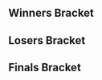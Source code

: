{{DISPLAYTITLE:DrømmeLAN 4.5: Doubles Bracket}}{{BracketMatchSMWDisambig |oldtags=Rocky|newtags=Rocky (Swedish player)}}
{{tabs static
|name1=Overview
|link1=DrømmeLAN 4.5
|name2=Singles Pools
|link2=DrømmeLAN 4.5/Singles Pools
|name3=Singles Bracket
|link3=DrømmeLAN 4.5/Singles Bracket
|name4=Doubles
|link4=DrømmeLAN 4.5/Doubles
|This=4
}}

==Winners Bracket==
{{64DEDoublesWBracketA
|column-width=135

<!-- ROUND 1 -->
|r1m1t1p1=Armada |r1m1t1p1flag=se
|r1m1t1p2=Android |r1m1t1p2flag=se |r1m1t1score=W
|r1m1t2p1=Bye |r1m1t2p1flag=
|r1m1t2p2=Bye |r1m1t2p2flag= |r1m1t2score=-
|r1m1win=1

|r1m2t1p1=Sukou |r1m2t1p1flag=
|r1m2t1p2=King Robin |r1m2t1p2flag= |r1m2t1score=2
|r1m2t2p1=DIKS |r1m2t2p1flag=
|r1m2t2p2=SweatyPad |r1m2t2p2flag= |r1m2t2score=0
|r1m2win=1

|r1m3t1p1=Taka |r1m3t1p1flag=
|r1m3t1p2=Howie |r1m3t1p2flag= |r1m3t1score=W
|r1m3t2p1=Bye |r1m3t2p1flag=
|r1m3t2p2=Bye |r1m3t2p2flag= |r1m3t2score=-
|r1m3win=1

|r1m4t1p1=Frikky |r1m4t1p1flag=
|r1m4t1p2=Tøs |r1m4t1p2flag= |r1m4t1score=W
|r1m4t2p1=Bye |r1m4t2p1flag=
|r1m4t2p2=Bye |r1m4t2p2flag= |r1m4t2score=-
|r1m4win=1

|r1m5t1p1=Big Dick Bandit |r1m5t1p1flag=no
|r1m5t1p2=Issi^ |r1m5t1p2flag=no |r1m5t1score=W
|r1m5t2p1=Bye |r1m5t2p1flag=
|r1m5t2p2=Bye |r1m5t2p2flag= |r1m5t2score=-
|r1m5win=1

|r1m6t1p1=Madlobster |r1m6t1p1flag=no
|r1m6t1p2=Raptormoses |r1m6t1p2flag=no |r1m6t1score=0
|r1m6t2p1=Iver |r1m6t2p1flag=
|r1m6t2p2=Skyreon |r1m6t2p2flag= |r1m6t2score=2
|r1m6win=2

|r1m7t1p1=Spitzy |r1m7t1p1flag=
|r1m7t1p2=Alchemist |r1m7t1p2flag= |r1m7t1score=W
|r1m7t2p1=Bye |r1m7t2p1flag=
|r1m7t2p2=Bye |r1m7t2p2flag= |r1m7t2score=-
|r1m7win=1

|r1m8t1p1=Nefe |r1m8t1p1flag=se
|r1m8t1p2=Gale |r1m8t1p2flag=se |r1m8t1score=2
|r1m8t2p1=Lesofy |r1m8t2p1flag=
|r1m8t2p2=Sofeo |r1m8t2p2flag= |r1m8t2score=0
|r1m8win=1

|r1m9t1p1=Beat |r1m9t1p1flag=se
|r1m9t1p2=Hack |r1m9t1p2flag=se |r1m9t1score=W
|r1m9t2p1=Bye |r1m9t2p1flag=
|r1m9t2p2=Bye |r1m9t2p2flag= |r1m9t2score=-
|r1m9win=1

|r1m10t1p1=Endeby |r1m10t1p1flag=
|r1m10t1p2=Sanderby |r1m10t1p2flag= |r1m10t1score=2
|r1m10t2p1=Deeds |r1m10t2p1flag=
|r1m10t2p2=Heffo |r1m10t2p2flag= |r1m10t2score=0
|r1m10win=1

|r1m11t1p1=Gardex |r1m11t1p1flag=no
|r1m11t1p2=Brolaf |r1m11t1p2flag=no |r1m11t1score=W
|r1m11t2p1=Bye |r1m11t2p1flag=
|r1m11t2p2=Bye |r1m11t2p2flag= |r1m11t2score=-
|r1m11win=1

|r1m12t1p1=Zalvador |r1m12t1p1flag=
|r1m12t1p2=McMuckDuck |r1m12t1p2flag= |r1m12t1score=W
|r1m12t2p1=Bye |r1m12t2p1flag=
|r1m12t2p2=Bye |r1m12t2p2flag= |r1m12t2score=-
|r1m12win=1

|r1m13t1p1=Luigo |r1m13t1p1flag=se
|r1m13t1p2=Zoler |r1m13t1p2flag=se |r1m13t1score=W
|r1m13t2p1=Bye |r1m13t2p1flag=
|r1m13t2p2=Bye |r1m13t2p2flag= |r1m13t2score=-
|r1m13win=1

|r1m14t1p1=Thomdore |r1m14t1p1flag=
|r1m14t1p2=Aquachu |r1m14t1p2flag= |r1m14t1score=2
|r1m14t2p1=Whoophee |r1m14t2p1flag=
|r1m14t2p2=Sak |r1m14t2p2flag= |r1m14t2score=0
|r1m14win=1

|r1m15t1p1=Lolex |r1m15t1p1flag=se
|r1m15t1p2=Rocky |r1m15t1p2flag=se |r1m15t1score=W
|r1m15t2p1=Bye |r1m15t2p1flag=
|r1m15t2p2=Bye |r1m15t2p2flag= |r1m15t2score=-
|r1m15win=1

|r1m16t1p1=Dragmire Jr. |r1m16t1p1flag=no
|r1m16t1p2=Gliffie |r1m16t1p2flag=no |r1m16t1score=W
|r1m16t2p1=Bye |r1m16t2p1flag=
|r1m16t2p2=Bye |r1m16t2p2flag= |r1m16t2score=-
|r1m16win=1

|r1m17t1p1=Leffen |r1m17t1p1flag=se
|r1m17t1p2=Fuzzyness |r1m17t1p2flag=gb |r1m17t1score=W
|r1m17t2p1=Bye |r1m17t2p1flag=
|r1m17t2p2=Bye |r1m17t2p2flag= |r1m17t2score=-
|r1m17win=1

|r1m18t1p1=Henrikvenn |r1m18t1p1flag=
|r1m18t1p2=Skram |r1m18t1p2flag= |r1m18t1score=0
|r1m18t2p1=Paf |r1m18t2p1flag=
|r1m18t2p2=Pappa |r1m18t2p2flag= |r1m18t2score=2
|r1m18win=2

|r1m19t1p1=Yabasta |r1m19t1p1flag=
|r1m19t1p2=LarsMarsBars |r1m19t1p2flag= |r1m19t1score=W
|r1m19t2p1=Bye |r1m19t2p1flag=
|r1m19t2p2=Bye |r1m19t2p2flag= |r1m19t2score=-
|r1m19win=1

|r1m20t1p1=Plufball |r1m20t1p1flag=no
|r1m20t1p2=Zorc |r1m20t1p2flag=no |r1m20t1score=W
|r1m20t2p1=Bye |r1m20t2p1flag=
|r1m20t2p2=Bye |r1m20t2p2flag= |r1m20t2score=-
|r1m20win=1

|r1m21t1p1=MISTRRLOVE |r1m21t1p1flag=de
|r1m21t1p2=P-Chips |r1m21t1p2flag=no |r1m21t1score=W
|r1m21t2p1=Bye |r1m21t2p1flag=
|r1m21t2p2=Bye |r1m21t2p2flag= |r1m21t2score=-
|r1m21win=1

|r1m22t1p1=iBr0Wz |r1m22t1p1flag=
|r1m22t1p2=Ogiwara |r1m22t1p2flag= |r1m22t1score=2
|r1m22t2p1=Mehl |r1m22t2p1flag=
|r1m22t2p2=Laks |r1m22t2p2flag= |r1m22t2score=0
|r1m22win=1

|r1m23t1p1=DaKrizWiz |r1m23t1p1flag=
|r1m23t1p2=Marth Vader |r1m23t1p2flag= |r1m23t1score=W
|r1m23t2p1=Bye |r1m23t2p1flag=
|r1m23t2p2=Bye |r1m23t2p2flag= |r1m23t2score=-
|r1m23win=1

|r1m24t1p1=Krisspear |r1m24t1p1flag=
|r1m24t1p2=Insector |r1m24t1p2flag= |r1m24t1score=2
|r1m24t2p1=Young Puff |r1m24t2p1flag=
|r1m24t2p2=Puff Daddy |r1m24t2p2flag= |r1m24t2score=0
|r1m24win=1

|r1m25t1p1=Thomas |r1m25t1p1flag=no
|r1m25t1p2=V-Dogg |r1m25t1p2flag=no |r1m25t1score=W
|r1m25t2p1=Bye |r1m25t2p1flag=
|r1m25t2p2=Bye |r1m25t2p2flag= |r1m25t2score=-
|r1m25win=1

|r1m26t1p1=Erki |r1m26t1p1flag=
|r1m26t1p2=Dahl |r1m26t1p2flag= |r1m26t1score=2
|r1m26t2p1=Toa Idar |r1m26t2p1flag=
|r1m26t2p2=Donaxi |r1m26t2p2flag= |r1m26t2score=1
|r1m26win=1

|r1m27t1p1=Hellmaker |r1m27t1p1flag=
|r1m27t1p2=Japf |r1m27t1p2flag= |r1m27t1score=W
|r1m27t2p1=Bye |r1m27t2p1flag=
|r1m27t2p2=Bye |r1m27t2p2flag= |r1m27t2score=-
|r1m27win=1

|r1m28t1p1=TheRedSock |r1m28t1p1flag=
|r1m28t1p2=Momo |r1m28t1p2flag= |r1m28t1score=W
|r1m28t2p1=Bye |r1m28t2p1flag=
|r1m28t2p2=Bye |r1m28t2p2flag= |r1m28t2score=-
|r1m28win=1

|r1m29t1p1=Imperfect |r1m29t1p1flag=no
|r1m29t1p2=Charon |r1m29t1p2flag=de |r1m29t1score=W
|r1m29t2p1=Bye |r1m29t2p1flag=
|r1m29t2p2=Bye |r1m29t2p2flag= |r1m29t2score=-
|r1m29win=1

|r1m30t1p1=SternMorge |r1m30t1p1flag=
|r1m30t1p2=Bike |r1m30t1p2flag= |r1m30t1score=2
|r1m30t2p1=Turtle |r1m30t2p1flag=
|r1m30t2p2=Hyhy |r1m30t2p2flag= |r1m30t2score=1
|r1m30win=1

|r1m31t1p1=Zaf |r1m31t1p1flag=
|r1m31t1p2=B0se |r1m31t1p2flag= |r1m31t1score=W
|r1m31t2p1=Bye |r1m31t2p1flag=
|r1m31t2p2=Bye |r1m31t2p2flag= |r1m31t2score=-
|r1m31win=1

|r1m32t1p1=Veps |r1m32t1p1flag=
|r1m32t1p2=Laration |r1m32t1p2flag= |r1m32t1score=W
|r1m32t2p1=Bye |r1m32t2p1flag=
|r1m32t2p2=Bye |r1m32t2p2flag= |r1m32t2score=-
|r1m32win=1

<!-- ROUND 2 -->
|r2m1t1p1=Armada |r2m1t1p1flag=se
|r2m1t1p2=Android |r2m1t1p2flag=se |r2m1t1score=2
|r2m1t2p1=Sukou |r2m1t2p1flag=
|r2m1t2p2=King Robin |r2m1t2p2flag= |r2m1t2score=0
|r2m1win=1

|r2m2t1p1=Taka |r2m2t1p1flag=
|r2m2t1p2=Howie |r2m2t1p2flag= |r2m2t1score=2
|r2m2t2p1=Frikky |r2m2t2p1flag=
|r2m2t2p2=Tøs |r2m2t2p2flag= |r2m2t2score=1
|r2m2win=1

|r2m3t1p1=Big Dick Bandit |r2m3t1p1flag=no
|r2m3t1p2=Issi^ |r2m3t1p2flag=no |r2m3t1score=2
|r2m3t2p1=Iver |r2m3t2p1flag=
|r2m3t2p2=Skyreon |r2m3t2p2flag= |r2m3t2score=0
|r2m3win=1

|r2m4t1p1=Spitzy |r2m4t1p1flag=
|r2m4t1p2=Alchemist |r2m4t1p2flag= |r2m4t1score=2
|r2m4t2p1=Nefe |r2m4t2p1flag=se
|r2m4t2p2=Gale |r2m4t2p2flag=se |r2m4t2score=1
|r2m4win=1

|r2m5t1p1=Beat |r2m5t1p1flag=se
|r2m5t1p2=Hack |r2m5t1p2flag=se |r2m5t1score=2
|r2m5t2p1=Endeby |r2m5t2p1flag=
|r2m5t2p2=Sanderby |r2m5t2p2flag= |r2m5t2score=0
|r2m5win=1

|r2m6t1p1=Gardex |r2m6t1p1flag=no
|r2m6t1p2=Brolaf |r2m6t1p2flag=no |r2m6t1score=2
|r2m6t2p1=Zalvador |r2m6t2p1flag=
|r2m6t2p2=McMuckDuck |r2m6t2p2flag= |r2m6t2score=1
|r2m6win=1

|r2m7t1p1=Luigo |r2m7t1p1flag=se
|r2m7t1p2=Zoler |r2m7t1p2flag=se |r2m7t1score=2
|r2m7t2p1=Thomdore |r2m7t2p1flag=
|r2m7t2p2=Aquachu |r2m7t2p2flag= |r2m7t2score=0
|r2m7win=1

|r2m8t1p1=Lolex |r2m8t1p1flag=se
|r2m8t1p2=Rocky |r2m8t1p2flag=se |r2m8t1score=2
|r2m8t2p1=Dragmire Jr. |r2m8t2p1flag=no
|r2m8t2p2=Gliffie |r2m8t2p2flag=no |r2m8t2score=0
|r2m8win=1

|r2m9t1p1=Leffen |r2m9t1p1flag=se
|r2m9t1p2=Fuzzyness |r2m9t1p2flag=gb |r2m9t1score=2
|r2m9t2p1=Paf |r2m9t2p1flag=
|r2m9t2p2=Pappa |r2m9t2p2flag= |r2m9t2score=0
|r2m9win=1

|r2m10t1p1=Yabasta |r2m10t1p1flag=
|r2m10t1p2=LarsMarsBars |r2m10t1p2flag= |r2m10t1score=0
|r2m10t2p1=Plufball |r2m10t2p1flag=no
|r2m10t2p2=Zorc |r2m10t2p2flag=no |r2m10t2score=2
|r2m10win=2

|r2m11t1p1=MISTRRLOVE |r2m11t1p1flag=de
|r2m11t1p2=P-Chips |r2m11t1p2flag=no |r2m11t1score=2
|r2m11t2p1=iBr0Wz |r2m11t2p1flag=
|r2m11t2p2=Ogiwara |r2m11t2p2flag= |r2m11t2score=0
|r2m11win=1

|r2m12t1p1=DaKrizWiz |r2m12t1p1flag=
|r2m12t1p2=Marth Vader |r2m12t1p2flag= |r2m12t1score=2
|r2m12t2p1=Krisspear |r2m12t2p1flag=
|r2m12t2p2=Insector |r2m12t2p2flag= |r2m12t2score=1
|r2m12win=1

|r2m13t1p1=Thomas |r2m13t1p1flag=no
|r2m13t1p2=V-Dogg |r2m13t1p2flag=no |r2m13t1score=2
|r2m13t2p1=Erki |r2m13t2p1flag=
|r2m13t2p2=Dahl |r2m13t2p2flag= |r2m13t2score=0
|r2m13win=1

|r2m14t1p1=Hellmaker |r2m14t1p1flag=
|r2m14t1p2=Japf |r2m14t1p2flag= |r2m14t1score=2
|r2m14t2p1=TheRedSock |r2m14t2p1flag=
|r2m14t2p2=Momo |r2m14t2p2flag= |r2m14t2score=0
|r2m14win=1

|r2m15t1p1=Imperfect |r2m15t1p1flag=no
|r2m15t1p2=Charon |r2m15t1p2flag=de |r2m15t1score=2
|r2m15t2p1=SternMorge |r2m15t2p1flag=
|r2m15t2p2=Bike |r2m15t2p2flag= |r2m15t2score=0
|r2m15win=1

|r2m16t1p1=Zaf |r2m16t1p1flag=
|r2m16t1p2=B0se |r2m16t1p2flag= |r2m16t1score=2
|r2m16t2p1=Veps |r2m16t2p1flag=
|r2m16t2p2=Laration |r2m16t2p2flag= |r2m16t2score=0
|r2m16win=1

<!-- ROUND 3 -->
|r3m1t1p1=Armada |r3m1t1p1flag=se
|r3m1t1p2=Android |r3m1t1p2flag=se |r3m1t1score=2
|r3m1t2p1=Taka |r3m1t2p1flag=
|r3m1t2p2=Howie |r3m1t2p2flag= |r3m1t2score=0
|r3m1win=1

|r3m2t1p1=Big Dick Bandit |r3m2t1p1flag=no
|r3m2t1p2=Issi^ |r3m2t1p2flag=no |r3m2t1score=2
|r3m2t2p1=Spitzy |r3m2t2p1flag=
|r3m2t2p2=Alchemist |r3m2t2p2flag= |r3m2t2score=0
|r3m2win=1

|r3m3t1p1=Beat |r3m3t1p1flag=se
|r3m3t1p2=Hack |r3m3t1p2flag=se |r3m3t1score=2
|r3m3t2p1=Gardex |r3m3t2p1flag=no
|r3m3t2p2=Brolaf |r3m3t2p2flag=no |r3m3t2score=0
|r3m3win=1

|r3m4t1p1=Luigo |r3m4t1p1flag=se
|r3m4t1p2=Zoler |r3m4t1p2flag=se |r3m4t1score=2
|r3m4t2p1=Lolex |r3m4t2p1flag=se
|r3m4t2p2=Rocky |r3m4t2p2flag=se |r3m4t2score=0
|r3m4win=1

|r3m5t1p1=Leffen |r3m5t1p1flag=se
|r3m5t1p2=Fuzzyness |r3m5t1p2flag=gb |r3m5t1score={{win}}
|r3m5t2p1=Plufball |r3m5t2p1flag=no
|r3m5t2p2=Zorc |r3m5t2p2flag=no |r3m5t2score=
|r3m5win=1

|r3m6t1p1=MISTRRLOVE |r3m6t1p1flag=de
|r3m6t1p2=P-Chips |r3m6t1p2flag=no |r3m6t1score=2
|r3m6t2p1=DaKrizWiz |r3m6t2p1flag=
|r3m6t2p2=Marth Vader |r3m6t2p2flag= |r3m6t2score=0
|r3m6win=1

|r3m7t1p1=Thomas |r3m7t1p1flag=no
|r3m7t1p2=V-Dogg |r3m7t1p2flag=no |r3m7t1score={{win}}
|r3m7t2p1=Hellmaker |r3m7t2p1flag=
|r3m7t2p2=Japf |r3m7t2p2flag= |r3m7t2score=
|r3m7win=1

|r3m8t1p1=Imperfect |r3m8t1p1flag=no
|r3m8t1p2=Charon |r3m8t1p2flag=de |r3m8t1score=2
|r3m8t2p1=Zaf |r3m8t2p1flag=
|r3m8t2p2=B0se |r3m8t2p2flag= |r3m8t2score=0
|r3m8win=1

<!-- ROUND 4 -->
|r4m1t1p1=Armada |r4m1t1p1flag=se
|r4m1t1p2=Android |r4m1t1p2flag=se |r4m1t1score=2
|r4m1t2p1=Big Dick Bandit |r4m1t2p1flag=no
|r4m1t2p2=Issi^ |r4m1t2p2flag=no |r4m1t2score=0
|r4m1win=1

|r4m2t1p1=Beat |r4m2t1p1flag=se
|r4m2t1p2=Hack |r4m2t1p2flag=se |r4m2t1score=2
|r4m2t2p1=Luigo |r4m2t2p1flag=se
|r4m2t2p2=Zoler |r4m2t2p2flag=se |r4m2t2score=0
|r4m2win=1

|r4m3t1p1=Leffen |r4m3t1p1flag=se
|r4m3t1p2=Fuzzyness |r4m3t1p2flag=gb |r4m3t1score=2
|r4m3t2p1=MISTRRLOVE |r4m3t2p1flag=de
|r4m3t2p2=P-Chips |r4m3t2p2flag=no |r4m3t2score=0
|r4m3win=1

|r4m4t1p1=Thomas |r4m4t1p1flag=no
|r4m4t1p2=V-Dogg |r4m4t1p2flag=no |r4m4t1score=2
|r4m4t2p1=Imperfect |r4m4t2p1flag=no
|r4m4t2p2=Charon |r4m4t2p2flag=de |r4m4t2score=1
|r4m4win=1

<!-- ROUND 5 -->
|r5m1t1p1=Armada |r5m1t1p1flag=se
|r5m1t1p2=Android |r5m1t1p2flag=se |r5m1t1score=3
|r5m1t2p1=Beat |r5m1t2p1flag=se
|r5m1t2p2=Hack |r5m1t2p2flag=se |r5m1t2score=0
|r5m1win=1
|r5m1t1p1char1=fox |r5m1t1p1stock1=2 |r5m1t1p2char1=sheik |r5m1t1p2stock1=2
|r5m1t2p1char1=fox |r5m1t2p1stock1=0 |r5m1t2p2char1=jigglypuff |r5m1t2p2stock1=0 |r5m1win1=1 |r5m1stage1=Final Destination
|r5m1t1p1char2=fox |r5m1t1p1stock2=1 |r5m1t1p2char2=sheik |r5m1t1p2stock2=2
|r5m1t2p1char2=fox |r5m1t2p1stock2=0 |r5m1t2p2char2=jigglypuff |r5m1t2p2stock2=0 |r5m1win2=1 |r5m1stage2=Dream Land
|r5m1t1p1char3=fox |r5m1t1p1stock3=3 |r5m1t1p2char3=sheik |r5m1t1p2stock3=3
|r5m1t2p1char3=fox |r5m1t2p1stock3=0 |r5m1t2p2char3=jigglypuff |r5m1t2p2stock3=0 |r5m1win3=1 |r5m1stage3=Dream Land
|r5m1t1p1char4= |r5m1t1p1stock4= |r5m1t1p2char4= |r5m1t1p2stock4=
|r5m1t2p1char4= |r5m1t2p1stock4= |r5m1t2p2char4= |r5m1t2p2stock4= |r5m1win4= |r5m1stage4=
|r5m1t1p1char5= |r5m1t1p1stock5= |r5m1t1p2char5= |r5m1t1p2stock5=
|r5m1t2p1char5= |r5m1t2p1stock5= |r5m1t2p2char5= |r5m1t2p2stock5= |r5m1win5= |r5m1stage5=
|r5m1date=April 25, 2015
|r5m1finished=
|r5m1details={{BracketMatchDetails|comment=|preview=|lrthread=|vod=|interview=|recap=}}

|r5m2t1p1=Leffen |r5m2t1p1flag=se
|r5m2t1p2=Fuzzyness |r5m2t1p2flag=gb |r5m2t1score=3
|r5m2t2p1=Thomas |r5m2t2p1flag=no
|r5m2t2p2=V-Dogg |r5m2t2p2flag=no |r5m2t2score=1
|r5m2win=1
}}

==Losers Bracket==
{{48DEDoublesLBracketA
|column-width=135

<!-- ROUND 2 -->
|l1m1t1p1=SternMorge |l1m1t1p1flag=
|l1m1t1p2=Bike |l1m1t1p2flag= |l1m1t1score=W
|l1m1t2p1=Bye |l1m1t2p1flag=
|l1m1t2p2=Bye |l1m1t2p2flag= |l1m1t2score=-
|l1m1win=1

|l1m2t1p1=Veps |l1m2t1p1flag=
|l1m2t1p2=Laration |l1m2t1p2flag= |l1m2t1score=2
|l1m2t2p1=DIKS |l1m2t2p1flag=
|l1m2t2p2=SweatyPad |l1m2t2p2flag= |l1m2t2score=0
|l1m2win=1

|l1m3t1p1=TheRedSock |l1m3t1p1flag=
|l1m3t1p2=Momo |l1m3t1p2flag= |l1m3t1score=2
|l1m3t2p1=Madlobster |l1m3t2p1flag=no
|l1m3t2p2=Raptormoses |l1m3t2p2flag=no |l1m3t2score=0
|l1m3win=1

|l1m4t1p1=Erki |l1m4t1p1flag=
|l1m4t1p2=Dahl |l1m4t1p2flag= |l1m4t1score=2
|l1m4t2p1=Lesofy |l1m4t2p1flag=
|l1m4t2p2=Sofeo |l1m4t2p2flag= |l1m4t2score=0
|l1m4win=1

|l1m5t1p1=iBr0Wz |l1m5t1p1flag=
|l1m5t1p2=Ogiwara |l1m5t1p2flag= |l1m5t1score=W
|l1m5t2p1=Bye |l1m5t2p1flag=
|l1m5t2p2=Bye |l1m5t2p2flag= |l1m5t2score=-
|l1m5win=1

|l1m6t1p1=Krisspear |l1m6t1p1flag=
|l1m6t1p2=Insector |l1m6t1p2flag= |l1m6t1score={{win}}
|l1m6t2p1=Deeds |l1m6t2p1flag=
|l1m6t2p2=Heffo |l1m6t2p2flag= |l1m6t2score=
|l1m6win=1

|l1m7t1p1=Paf |l1m7t1p1flag=
|l1m7t1p2=Pappa |l1m7t1p2flag= |l1m7t1score=W
|l1m7t2p1=Bye |l1m7t2p1flag=
|l1m7t2p2=Bye |l1m7t2p2flag= |l1m7t2score=-
|l1m7win=1

|l1m8t1p1=Yabasta |l1m8t1p1flag=
|l1m8t1p2=LarsMarsBars |l1m8t1p2flag= |l1m8t1score=2
|l1m8t2p1=Whoophee |l1m8t2p1flag=
|l1m8t2p2=Sak |l1m8t2p2flag= |l1m8t2score=0
|l1m8win=1

|l1m9t1p1=Thomdore |l1m9t1p1flag=
|l1m9t1p2=Aquachu |l1m9t1p2flag= |l1m9t1score=W
|l1m9t2p1=Bye |l1m9t2p1flag=
|l1m9t2p2=Bye |l1m9t2p2flag= |l1m9t2score=-
|l1m9win=1

|l1m10t1p1=Dragmire Jr. |l1m10t1p1flag=no
|l1m10t1p2=Gliffie |l1m10t1p2flag=no |l1m10t1score=2
|l1m10t2p1=Henrikvenn |l1m10t2p1flag=
|l1m10t2p2=Skram |l1m10t2p2flag= |l1m10t2score=0
|l1m10win=1

|l1m11t1p1=Zalvador |l1m11t1p1flag=
|l1m11t1p2=McMuckDuck |l1m11t1p2flag= |l1m11t1score=2
|l1m11t2p1=Mehl |l1m11t2p1flag=
|l1m11t2p2=Laks |l1m11t2p2flag= |l1m11t2score=0
|l1m11win=1

|l1m12t1p1=Endeby |l1m12t1p1flag=
|l1m12t1p2=Sanderby |l1m12t1p2flag= |l1m12t1score=2
|l1m12t2p1=Young Puff |l1m12t2p1flag=
|l1m12t2p2=Puff Daddy |l1m12t2p2flag= |l1m12t2score=0
|l1m12win=1

|l1m13t1p1=Iver |l1m13t1p1flag=
|l1m13t1p2=Skyreon |l1m13t1p2flag= |l1m13t1score=W
|l1m13t2p1=Bye |l1m13t2p1flag=
|l1m13t2p2=Bye |l1m13t2p2flag= |l1m13t2score=-
|l1m13win=1

|l1m14t1p1=Nefe |l1m14t1p1flag=se
|l1m14t1p2=Gale |l1m14t1p2flag=se |l1m14t1score=2
|l1m14t2p1=Toa Idar |l1m14t2p1flag=
|l1m14t2p2=Donaxi |l1m14t2p2flag= |l1m14t2score=0
|l1m14win=1

|l1m15t1p1=Sukou |l1m15t1p1flag=
|l1m15t1p2=King Robin |l1m15t1p2flag= |l1m15t1score=W
|l1m15t2p1=Bye |l1m15t2p1flag=
|l1m15t2p2=Bye |l1m15t2p2flag= |l1m15t2score=-
|l1m15win=1

|l1m16t1p1=Frikky |l1m16t1p1flag=
|l1m16t1p2=Tøs |l1m16t1p2flag= |l1m16t1score={{win}}
|l1m16t2p1=Turtle |l1m16t2p1flag=
|l1m16t2p2=Hyhy |l1m16t2p2flag= |l1m16t2score=
|l1m16win=1

<!-- ROUND 3 -->
|l2m1t1p1=SternMorge |l2m1t1p1flag=
|l2m1t1p2=Bike |l2m1t1p2flag= |l2m1t1score=2
|l2m1t2p1=Veps |l2m1t2p1flag=
|l2m1t2p2=Laration |l2m1t2p2flag= |l2m1t2score=0
|l2m1win=1

|l2m2t1p1=TheRedSock |l2m2t1p1flag=
|l2m2t1p2=Momo |l2m2t1p2flag= |l2m2t1score=2
|l2m2t2p1=Erki |l2m2t2p1flag=
|l2m2t2p2=Dahl |l2m2t2p2flag= |l2m2t2score=0
|l2m2win=1

|l2m3t1p1=iBr0Wz |l2m3t1p1flag=
|l2m3t1p2=Ogiwara |l2m3t1p2flag= |l2m3t1score=2
|l2m3t2p1=Krisspear |l2m3t2p1flag=
|l2m3t2p2=Insector |l2m3t2p2flag= |l2m3t2score=1
|l2m3win=1

|l2m4t1p1=Paf |l2m4t1p1flag=
|l2m4t1p2=Pappa |l2m4t1p2flag= |l2m4t1score=0
|l2m4t2p1=Yabasta |l2m4t2p1flag=
|l2m4t2p2=LarsMarsBars |l2m4t2p2flag= |l2m4t2score=2
|l2m4win=2

|l2m5t1p1=Thomdore |l2m5t1p1flag=
|l2m5t1p2=Aquachu |l2m5t1p2flag= |l2m5t1score=0
|l2m5t2p1=Dragmire Jr. |l2m5t2p1flag=no
|l2m5t2p2=Gliffie |l2m5t2p2flag=no |l2m5t2score=2
|l2m5win=2

|l2m6t1p1=Zalvador |l2m6t1p1flag=
|l2m6t1p2=McMuckDuck |l2m6t1p2flag= |l2m6t1score=2
|l2m6t2p1=Endeby |l2m6t2p1flag=
|l2m6t2p2=Sanderby |l2m6t2p2flag= |l2m6t2score=0
|l2m6win=1

|l2m7t1p1=Iver |l2m7t1p1flag=
|l2m7t1p2=Skyreon |l2m7t1p2flag= |l2m7t1score=0
|l2m7t2p1=Nefe |l2m7t2p1flag=se
|l2m7t2p2=Gale |l2m7t2p2flag=se |l2m7t2score=2
|l2m7win=2

|l2m8t1p1=Sukou |l2m8t1p1flag=
|l2m8t1p2=King Robin |l2m8t1p2flag= |l2m8t1score=0
|l2m8t2p1=Frikky |l2m8t2p1flag=
|l2m8t2p2=Tøs |l2m8t2p2flag= |l2m8t2score=2
|l2m8win=2

<!-- ROUND 4 -->
|l3m1t1p1=Lolex |l3m1t1p1flag=se
|l3m1t1p2=Rocky |l3m1t1p2flag=se |l3m1t1score=
|l3m1t2p1=SternMorge |l3m1t2p1flag=
|l3m1t2p2=Bike |l3m1t2p2flag= |l3m1t2score={{win}}
|l3m1win=2

|l3m2t1p1=Gardex |l3m2t1p1flag=no
|l3m2t1p2=Brolaf |l3m2t1p2flag=no |l3m2t1score=2
|l3m2t2p1=TheRedSock |l3m2t2p1flag=
|l3m2t2p2=Momo |l3m2t2p2flag= |l3m2t2score=0
|l3m2win=1

|l3m3t1p1=Spitzy |l3m3t1p1flag=
|l3m3t1p2=Alchemist |l3m3t1p2flag= |l3m3t1score=2
|l3m3t2p1=iBr0Wz |l3m3t2p1flag=
|l3m3t2p2=Ogiwara |l3m3t2p2flag= |l3m3t2score=1
|l3m3win=1

|l3m4t1p1=Taka |l3m4t1p1flag=
|l3m4t1p2=Howie |l3m4t1p2flag= |l3m4t1score=1
|l3m4t2p1=Yabasta |l3m4t2p1flag=
|l3m4t2p2=LarsMarsBars |l3m4t2p2flag= |l3m4t2score=2
|l3m4win=2

|l3m5t1p1=Zaf |l3m5t1p1flag=
|l3m5t1p2=B0se |l3m5t1p2flag= |l3m5t1score=2
|l3m5t2p1=Dragmire Jr. |l3m5t2p1flag=no
|l3m5t2p2=Gliffie |l3m5t2p2flag=no |l3m5t2score=0
|l3m5win=1

|l3m6t1p1=Hellmaker |l3m6t1p1flag=
|l3m6t1p2=Japf |l3m6t1p2flag= |l3m6t1score=2
|l3m6t2p1=Zalvador |l3m6t2p1flag=
|l3m6t2p2=McMuckDuck |l3m6t2p2flag= |l3m6t2score=0
|l3m6win=1

|l3m7t1p1=DaKrizWiz |l3m7t1p1flag=
|l3m7t1p2=Marth Vader |l3m7t1p2flag= |l3m7t1score=0
|l3m7t2p1=Nefe |l3m7t2p1flag=se
|l3m7t2p2=Gale |l3m7t2p2flag=se |l3m7t2score=2
|l3m7win=2

|l3m8t1p1=Plufball |l3m8t1p1flag=
|l3m8t1p2=Zorc |l3m8t1p2flag= |l3m8t1score=2
|l3m8t2p1=Frikky |l3m8t2p1flag=
|l3m8t2p2=Tøs |l3m8t2p2flag= |l3m8t2score=1
|l3m8win=1

<!-- ROUND 5 -->
|l4m1t1p1=SternMorge |l4m1t1p1flag=
|l4m1t1p2=Bike |l4m1t1p2flag= |l4m1t1score=0
|l4m1t2p1=Gardex |l4m1t2p1flag=no
|l4m1t2p2=Brolaf |l4m1t2p2flag=no |l4m1t2score=2
|l4m1win=2

|l4m2t1p1=Spitzy |l4m2t1p1flag=
|l4m2t1p2=Alchemist |l4m2t1p2flag= |l4m2t1score=0
|l4m2t2p1=Yabasta |l4m2t2p1flag=
|l4m2t2p2=LarsMarsBars |l4m2t2p2flag= |l4m2t2score=2
|l4m2win=2

|l4m3t1p1=Zaf |l4m3t1p1flag=
|l4m3t1p2=B0se |l4m3t1p2flag= |l4m3t1score=2
|l4m3t2p1=Hellmaker |l4m3t2p1flag=
|l4m3t2p2=Japf |l4m3t2p2flag= |l4m3t2score=0
|l4m3win=1

|l4m4t1p1=Nefe |l4m4t1p1flag=se
|l4m4t1p2=Gale |l4m4t1p2flag=se |l4m4t1score=0
|l4m4t2p1=Plufball |l4m4t2p1flag=no
|l4m4t2p2=Zorc |l4m4t2p2flag=no |l4m4t2score=2
|l4m4win=2
|l4m4t1p1char1=jigglypuff |l4m4t1p1stock1=0 |l4m4t1p2char1=pikachu |l4m4t1p2stock1=0
|l4m4t2p1char1=peach |l4m4t2p1stock1=2 |l4m4t2p2char1=falco |l4m4t2p2stock1=1 |l4m4win1=2 |l4m4stage1=Pokémon Stadium
|l4m4t1p1char2=jigglypuff |l4m4t1p1stock2=0 |l4m4t1p2char2=pikachu |l4m4t1p2stock2=0
|l4m4t2p1char2=peach |l4m4t2p1stock2=0 |l4m4t2p2char2=falco |l4m4t2p2stock2=1 |l4m4win2=2 |l4m4stage2=Final Destination
|l4m4t1p1char3= |l4m4t1p1stock3= |l4m4t1p2char3= |l4m4t1p2stock3=
|l4m4t2p1char3= |l4m4t2p1stock3= |l4m4t2p2char3= |l4m4t2p2stock3= |l4m4win3= |l4m4stage3=
|l4m4t1p1char4= |l4m4t1p1stock4= |l4m4t1p2char4= |l4m4t1p2stock4=
|l4m4t2p1char4= |l4m4t2p1stock4= |l4m4t2p2char4= |l4m4t2p2stock4= |l4m4win4= |l4m4stage4=
|l4m4t1p1char5= |l4m4t1p1stock5= |l4m4t1p2char5= |l4m4t1p2stock5=
|l4m4t2p1char5= |l4m4t2p1stock5= |l4m4t2p2char5= |l4m4t2p2stock5= |l4m4win5= |l4m4stage5=
|l4m4date=April 25, 2015
|l4m4finished=
|l4m4details={{BracketMatchDetails|comment=|preview=|lrthread=|vod=|interview=|recap=}}

<!-- ROUND 6 -->
|l5m1t1p1=MISTRRLOVE |l5m1t1p1flag=de
|l5m1t1p2=P-Chips |l5m1t1p2flag=no |l5m1t1score=2
|l5m1t2p1=Gardex |l5m1t2p1flag=no
|l5m1t2p2=Brolaf |l5m1t2p2flag=no |l5m1t2score=0
|l5m1win=1

|l5m2t1p1=Imperfect |l5m2t1p1flag=no
|l5m2t1p2=Charon |l5m2t1p2flag=de |l5m2t1score=2
|l5m2t2p1=Yabasta |l5m2t2p1flag=
|l5m2t2p2=LarsMarsBars |l5m2t2p2flag= |l5m2t2score=0
|l5m2win=1

|l5m3t1p1=Big Dick Bandit |l5m3t1p1flag=no
|l5m3t1p2=Issi^ |l5m3t1p2flag=no |l5m3t1score=0
|l5m3t2p1=Zaf |l5m3t2p1flag=
|l5m3t2p2=B0se |l5m3t2p2flag= |l5m3t2score=2
|l5m3win=2

|l5m4t1p1=Luigo |l5m4t1p1flag=se
|l5m4t1p2=Zoler |l5m4t1p2flag=se |l5m4t1score=2
|l5m4t2p1=Plufball |l5m4t2p1flag=no
|l5m4t2p2=Zorc |l5m4t2p2flag=no |l5m4t2score=0
|l5m4win=1
|l5m4t1p1char1=jigglypuff |l5m4t1p1stock1=2 |l5m4t1p2char1=fox |l5m4t1p2stock1=2
|l5m4t2p1char1=peach |l5m4t2p1stock1=0 |l5m4t2p2char1=falco |l5m4t2p2stock1=0 |l5m4win1=1 |l5m4stage1=Pokémon Stadium
|l5m4t1p1char2=jigglypuff |l5m4t1p1stock2=2 |l5m4t1p2char2=fox |l5m4t1p2stock2=2
|l5m4t2p1char2=peach |l5m4t2p1stock2=0 |l5m4t2p2char2=falco |l5m4t2p2stock2=0 |l5m4win2=1 |l5m4stage2=Battlefield
|l5m4t1p1char3= |l5m4t1p1stock3= |l5m4t1p2char3= |l5m4t1p2stock3=
|l5m4t2p1char3= |l5m4t2p1stock3= |l5m4t2p2char3= |l5m4t2p2stock3= |l5m4win3= |l5m4stage3=
|l5m4t1p1char4= |l5m4t1p1stock4= |l5m4t1p2char4= |l5m4t1p2stock4=
|l5m4t2p1char4= |l5m4t2p1stock4= |l5m4t2p2char4= |l5m4t2p2stock4= |l5m4win4= |l5m4stage4=
|l5m4t1p1char5= |l5m4t1p1stock5= |l5m4t1p2char5= |l5m4t1p2stock5=
|l5m4t2p1char5= |l5m4t2p1stock5= |l5m4t2p2char5= |l5m4t2p2stock5= |l5m4win5= |l5m4stage5=
|l5m4date=April 25, 2015
|l5m4finished=
|l5m4details={{BracketMatchDetails|comment=|preview=|lrthread=|vod=|interview=|recap=}}

<!-- ROUND 7 -->
|l6m1t1p1=MISTRRLOVE |l6m1t1p1flag=de
|l6m1t1p2=P-Chips |l6m1t1p2flag=no |l6m1t1score=2
|l6m1t2p1=Imperfect |l6m1t2p1flag=no
|l6m1t2p2=Charon |l6m1t2p2flag=de |l6m1t2score=1
|l6m1win=1

|l6m2t1p1=Zaf |l6m2t1p1flag=
|l6m2t1p2=B0se |l6m2t1p2flag= |l6m2t1score=0
|l6m2t2p1=Luigo |l6m2t2p1flag=se
|l6m2t2p2=Zoler |l6m2t2p2flag=se |l6m2t2score=2
|l6m2win=2

<!-- ROUND 8 -->
|l7m1t1p1=Beat |l7m1t1p1flag=se
|l7m1t1p2=Hack |l7m1t1p2flag=se |l7m1t1score=3
|l7m1t2p1=MISTRRLOVE |l7m1t2p1flag=de
|l7m1t2p2=P-Chips |l7m1t2p2flag=no |l7m1t2score=0
|l7m1win=1
|l7m1t1p1char1=fox |l7m1t1p1stock1=2 |l7m1t1p2char1=jigglypuff |l7m1t1p2stock1=3
|l7m1t2p1char1=peach |l7m1t2p1stock1=0 |l7m1t2p2char1=fox |l7m1t2p2stock1=0 |l7m1win1=1 |l7m1stage1=Battlefield
|l7m1t1p1char2=fox |l7m1t1p1stock2=2 |l7m1t1p2char2=jigglypuff |l7m1t1p2stock2=1
|l7m1t2p1char2=peach |l7m1t2p1stock2=0 |l7m1t2p2char2=fox |l7m1t2p2stock2=0 |l7m1win2=1 |l7m1stage2=Yoshi's Story
|l7m1t1p1char3=fox |l7m1t1p1stock3=2 |l7m1t1p2char3=jigglypuff |l7m1t1p2stock3=2
|l7m1t2p1char3=peach |l7m1t2p1stock3=0 |l7m1t2p2char3=fox |l7m1t2p2stock3=0 |l7m1win3=1 |l7m1stage3=Pokémon Stadium
|l7m1t1p1char4= |l7m1t1p1stock4= |l7m1t1p2char4= |l7m1t1p2stock4=
|l7m1t2p1char4= |l7m1t2p1stock4= |l7m1t2p2char4= |l7m1t2p2stock4= |l7m1win4= |l7m1stage4=
|l7m1t1p1char5= |l7m1t1p1stock5= |l7m1t1p2char5= |l7m1t1p2stock5=
|l7m1t2p1char5= |l7m1t2p1stock5= |l7m1t2p2char5= |l7m1t2p2stock5= |l7m1win5= |l7m1stage5=
|l7m1date=April 25, 2015
|l7m1finished=
|l7m1details={{BracketMatchDetails|comment=|preview=|lrthread=|vod=|interview=|recap=}}

|l7m2t1p1=Thomas |l7m2t1p1flag=no
|l7m2t1p2=V-Dogg |l7m2t1p2flag=no |l7m2t1score=3
|l7m2t2p1=Luigo |l7m2t2p1flag=se
|l7m2t2p2=Zoler |l7m2t2p2flag=se |l7m2t2score=2
|l7m2win=1
|l7m2t1p1char1=jigglypuff |l7m2t1p1stock1=2 |l7m2t1p2char1=fox |l7m2t1p2stock1=2
|l7m2t2p1char1=jigglypuff |l7m2t2p1stock1=0 |l7m2t2p2char1=fox |l7m2t2p2stock1=0 |l7m2win1=1 |l7m2stage1=Battlefield
|l7m2t1p1char2=jigglypuff |l7m2t1p1stock2=0 |l7m2t1p2char2=fox |l7m2t1p2stock2=0
|l7m2t2p1char2=jigglypuff |l7m2t2p1stock2=1 |l7m2t2p2char2=fox |l7m2t2p2stock2=2 |l7m2win2=2 |l7m2stage2=Yoshi's Story
|l7m2t1p1char3=jigglypuff |l7m2t1p1stock3=1 |l7m2t1p2char3=fox |l7m2t1p2stock3=1
|l7m2t2p1char3=jigglypuff |l7m2t2p1stock3=0 |l7m2t2p2char3=fox |l7m2t2p2stock3=0 |l7m2win3=1 |l7m2stage3=Final Destination
|l7m2t1p1char4=jigglypuff |l7m2t1p1stock4=0 |l7m2t1p2char4=fox |l7m2t1p2stock4=0
|l7m2t2p1char4=jigglypuff |l7m2t2p1stock4=0 |l7m2t2p2char4=fox |l7m2t2p2stock4=1 |l7m2win4=2 |l7m2stage4=Final Destination
|l7m2t1p1char5=jigglypuff |l7m2t1p1stock5=1 |l7m2t1p2char5=fox |l7m2t1p2stock5=1
|l7m2t2p1char5=jigglypuff |l7m2t2p1stock5=0 |l7m2t2p2char5=fox |l7m2t2p2stock5=0 |l7m2win5=1 |l7m2stage5=Final Destination
|l7m2date=April 25, 2015
|l7m2finished=
|l7m2details={{BracketMatchDetails|comment=|preview=|lrthread=|vod=|interview=|recap=}}
}}

==Finals Bracket==
<onlyinclude>
{{DEFinalDoublesBracket
<!-- FROM WINNERS -->
|r1m1t1p1=Armada |r1m1t1p1flag=se
|r1m1t1p2=Android |r1m1t1p2flag=se |r1m1t1score=3
|r1m1t2p1=Leffen |r1m1t2p1flag=se
|r1m1t2p2=Fuzzyness |r1m1t2p2flag=gb |r1m1t2score=2
|r1m1win=1
|r1m1t1p1char1=peach |r1m1t1p1stock1=0 |r1m1t1p2char1=sheik  |r1m1t1p2stock1=0
|r1m1t2p1char1=fox |r1m1t2p1stock1=1 |r1m1t2p2char1=cf  |r1m1t2p2stock1=1 |r1m1win1=2 |r1m1stage1=Battlefield
|r1m1t1p1char2=peach |r1m1t1p1stock2=2 |r1m1t1p2char2=sheik  |r1m1t1p2stock2=1
|r1m1t2p1char2=fox |r1m1t2p1stock2=0 |r1m1t2p2char2=cf  |r1m1t2p2stock2=0 |r1m1win2=1 |r1m1stage2=Final Destination
|r1m1t1p1char3=peach |r1m1t1p1stock3=0 |r1m1t1p2char3=sheik  |r1m1t1p2stock3=1
|r1m1t2p1char3=fox |r1m1t2p1stock3=0 |r1m1t2p2char3=cf  |r1m1t2p2stock3=0 |r1m1win3=1 |r1m1stage3=Pokémon Stadium
|r1m1t1p1char4=peach |r1m1t1p1stock4=0 |r1m1t1p2char4=sheik  |r1m1t1p2stock4=0
|r1m1t2p1char4=fox |r1m1t2p1stock4=1 |r1m1t2p2char4=cf  |r1m1t2p2stock4=1 |r1m1win4=2 |r1m1stage4=Pokémon Stadium
|r1m1t1p1char5=peach |r1m1t1p1stock5=1 |r1m1t1p2char5=sheik  |r1m1t1p2stock5=2
|r1m1t2p1char5=fox |r1m1t2p1stock5=0 |r1m1t2p2char5=cf  |r1m1t2p2stock5=0 |r1m1win5=1 |r1m1stage5=Dream Land
|r1m1date=April 25, 2015
|r1m1finished=
|r1m1details={{BracketMatchDetails
|vod=
|preview=
|lrthread=
|interview=
|recap=
|comment=
|live=
}}
<!-- FROM LOSERS -->
|l1m1t1p1=Beat |l1m1t1p1flag=se
|l1m1t1p2=Hack |l1m1t1p2flag=se |l1m1t1score=3
|l1m1t2p1=Thomas |l1m1t2p1flag=no
|l1m1t2p2=V-Dogg |l1m1t2p2flag=no |l1m1t2score=1
|l1m1win=1
|l1m1t1p1char1=fox |l1m1t1p1stock1=1 |l1m1t1p2char1=jigglypuff  |l1m1t1p2stock1=3
|l1m1t2p1char1=jigglypuff |l1m1t2p1stock1=0 |l1m1t2p2char1=fox  |l1m1t2p2stock1=0 |l1m1win1=1 |l1m1stage1=Battlefield
|l1m1t1p1char2=fox |l1m1t1p1stock2=0 |l1m1t1p2char2=jigglypuff  |l1m1t1p2stock2=0
|l1m1t2p1char2=jigglypuff |l1m1t2p1stock2=2 |l1m1t2p2char2=fox  |l1m1t2p2stock2=2 |l1m1win2=2 |l1m1stage2=Final Destination
|l1m1t1p1char3=fox |l1m1t1p1stock3=2 |l1m1t1p2char3=jigglypuff  |l1m1t1p2stock3=3
|l1m1t2p1char3=jigglypuff |l1m1t2p1stock3=0 |l1m1t2p2char3=fox  |l1m1t2p2stock3=0 |l1m1win3=1 |l1m1stage3=Dream Land
|l1m1t1p1char4=fox |l1m1t1p1stock4=1 |l1m1t1p2char4=jigglypuff  |l1m1t1p2stock4=1
|l1m1t2p1char4=jigglypuff |l1m1t2p1stock4=0 |l1m1t2p2char4=fox  |l1m1t2p2stock4=0 |l1m1win4=1 |l1m1stage4=Battlefield
|l1m1t1p1char5= |l1m1t1p1stock5= |l1m1t1p2char5=  |l1m1t1p2stock5=
|l1m1t2p1char5= |l1m1t2p1stock5= |l1m1t2p2char5=  |l1m1t2p2stock5= |l1m1win5= |l1m1stage5=
|l1m1date=April 25, 2015
|l1m1finished=
|l1m1details={{BracketMatchDetails
|vod=
|preview=
|lrthread=
|interview=
|recap=
|comment=
|live=
}}
<!-- LOSERS FINALS -->
|r2m1t1p1=Leffen |r2m1t1p1flag=se
|r2m1t1p2=Fuzzyness |r2m1t1p2flag=gb |r2m1t1score=3
|r2m1t2p1=Beat |r2m1t2p1flag=se
|r2m1t2p2=Hack |r2m1t2p2flag=se |r2m1t2score=0
|r2m1win=1
|r2m1t1p1char1=fox |r2m1t1p1stock1=2 |r2m1t1p2char1=cf  |r2m1t1p2stock1=0
|r2m1t2p1char1=fox |r2m1t2p1stock1=0 |r2m1t2p2char1=jigglypuff  |r2m1t2p2stock1=0 |r2m1win1=1 |r2m1stage1=Final Destination
|r2m1t1p1char2=fox |r2m1t1p1stock2=1 |r2m1t1p2char2=cf  |r2m1t1p2stock2=3
|r2m1t2p1char2=fox |r2m1t2p1stock2=0 |r2m1t2p2char2=jigglypuff  |r2m1t2p2stock2=0 |r2m1win2=1 |r2m1stage2=Dream Land
|r2m1t1p1char3=fox |r2m1t1p1stock3=1 |r2m1t1p2char3=cf  |r2m1t1p2stock3=2
|r2m1t2p1char3=fox |r2m1t2p1stock3=0 |r2m1t2p2char3=jigglypuff  |r2m1t2p2stock3=0 |r2m1win3=1 |r2m1stage3=Dream Land
|r2m1t1p1char4= |r2m1t1p1stock4= |r2m1t1p2char4=  |r2m1t1p2stock4=
|r2m1t2p1char4= |r2m1t2p1stock4= |r2m1t2p2char4=  |r2m1t2p2stock4= |r2m1win4= |r2m1stage4=
|r2m1t1p1char5= |r2m1t1p1stock5= |r2m1t1p2char5=  |r2m1t1p2stock5=
|r2m1t2p1char5= |r2m1t2p1stock5= |r2m1t2p2char5=  |r2m1t2p2stock5= |r2m1win5= |r2m1stage5=
|r2m1date=April 25, 2015
|r2m1finished=
|r2m1details={{BracketMatchDetails
|vod=
|preview=
|lrthread=
|interview=
|recap=
|comment=
|live=
}}
<!-- GRAND FINALS -->
|r3m1t1p1=Armada |r3m1t1p1flag=se
|r3m1t1p2=Android |r3m1t1p2flag=se |r3m1t1score=3
|r3m1t2p1=Leffen |r3m1t2p1flag=se
|r3m1t2p2=Fuzzyness |r3m1t2p2flag=gb |r3m1t2score=1
|r3m1win=1
|r3m1t1p1char1=peach |r3m1t1p1stock1=2 |r3m1t1p2char1=sheik  |r3m1t1p2stock1=2
|r3m1t2p1char1=fox |r3m1t2p1stock1=0 |r3m1t2p2char1=cf  |r3m1t2p2stock1=0 |r3m1win1=1 |r3m1stage1=Battlefield
|r3m1t1p1char2=peach |r3m1t1p1stock2=1 |r3m1t1p2char2=sheik  |r3m1t1p2stock2=1
|r3m1t2p1char2=fox |r3m1t2p1stock2=0 |r3m1t2p2char2=cf  |r3m1t2p2stock2=0 |r3m1win2=1 |r3m1stage2=Pokémon Stadium
|r3m1t1p1char3=peach |r3m1t1p1stock3=0 |r3m1t1p2char3=sheik  |r3m1t1p2stock3=0
|r3m1t2p1char3=fox |r3m1t2p1stock3=1 |r3m1t2p2char3=cf  |r3m1t2p2stock3=1 |r3m1win3=2 |r3m1stage3=Pokémon Stadium
|r3m1t1p1char4=peach |r3m1t1p1stock4=2 |r3m1t1p2char4=sheik  |r3m1t1p2stock4=1
|r3m1t2p1char4=fox |r3m1t2p1stock4=0 |r3m1t2p2char4=cf  |r3m1t2p2stock4=0 |r3m1win4=1 |r3m1stage4=Dream Land
|r3m1t1p1char5= |r3m1t1p1stock5= |r3m1t1p2char5=  |r3m1t1p2stock5=
|r3m1t2p1char5= |r3m1t2p1stock5= |r3m1t2p2char5=  |r3m1t2p2stock5= |r3m1win5= |r3m1stage5=
|r3m1date=April 25, 2015
|r3m1finished=
|r3m1details={{BracketMatchDetails
|vod=
|preview=
|lrthread=
|interview=
|recap=
|comment=
|live=
}}
}}
</onlyinclude>
